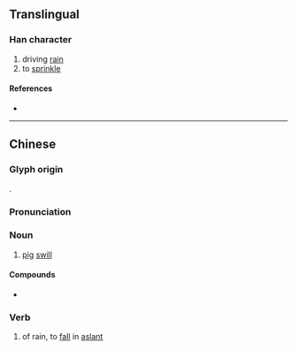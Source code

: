 {{character info/new}}
==Translingual==

===Han character===
{{Han char|rn=85|rad=水|as=12|sn=15|four=39127|canj=EHDB|ids=⿰氵稍}}

# driving [[rain]]
# to [[sprinkle]]

====References====
* {{Han ref|kx=0650.270|dkj=18285|dj=1061.080|hdz=31743.040|uh=6F72|ud=28530|bh=E64C|bd=58956}}

----

==Chinese==
===Glyph origin===
{{Han etym}}
{{Han compound|水|稍|ls=psc|c1=s|c2=p}}.
{{zh-forms}}

===Pronunciation===
{{zh-pron
|m=shào
|c=saau3
|mc=y
|oc=y
|cat=v,n
}}
===Noun===
{{zh-noun}}
# [[pig]] [[swill]]
====Compounds====
* {{zh-l|潲水}}

===Verb===
{{zh-verb}}
# of rain, to [[fall]] in [[aslant]]
#: {{zh-x|潲雨 了，咱 趕緊 關 窗戶{hu}。|Rain is '''falling in aslant'''. Let's close the window now.}}